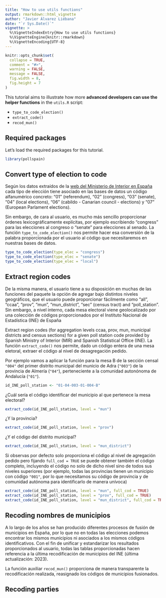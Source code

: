 ```yaml
---
title: "How to use utils functions"
output: rmarkdown::html_vignette
author: "Javier Álvarez Liébana"
date: "`r Sys.Date()`"
vignette: >
  %\VignetteIndexEntry{How to use utils functions}
  %\VignetteEngine{knitr::rmarkdown}
  %\VignetteEncoding{UTF-8}
---
```



```r
knitr::opts_chunk$set(
  collapse = TRUE,
  comment = "#>",
  warning = FALSE,
  message = FALSE,
  fig.width = 8,
  fig.height = 7
)
```


This tutorial aims to illustrate how more [**advanced developers can use the helper functions**]{.hl} in the `utils.R` script:

* `type_to_code_election()`
* `extract_code()`
* `recod_mun()`


## Required packages

Let's load the required packages for this tutorial.

```r
library(pollspain)
```

## Convert type of election to code

Según los datos extraídos de la [web del Ministerio de Interior en España]( https://infoelectoral.interior.gob.es/opencms/es/elecciones-celebradas/area-de-descargas/Spanish) cada tipo de elección tiene asociado en las bases de datos un código alfanumérico concreto: "01" (referendum), "02" (congress), "03" (senate), "04" (local elections), "06" (cabildo - Canarian council - elections) y "07" (European Parlament elections).

Sin embargo, de cara al usuario, es mucho más sencillo proporcionar órdenes lexicográficamente explícitas, por ejemplo escribiendo "congress" para las elecciones al congreso o "senate" para elecciones al senado. La función `type_to_code_election()` nos permite hacer esa conversión de la palabra proporcionada por el usuario al código que necesitaremos en nuestras bases de datos.

```r
type_to_code_election(type_elec = "congress")
type_to_code_election(type_elec = "senate")
type_to_code_election(type_elec = "local")
```



## Extract region codes

De la misma manera, el usuario tiene a su disposición en muchas de las funciones del paquete la opción de agregar bajo distintos niveles geográficos, que el usuario puede proporcionar fácilmente como "all", "ccaa", "prov", "mun", "mun_district", "sec" (census tract) and "poll_station". Sin embargo, a nivel interno, cada mesa electoral viene geolocalizado por una colección de códigos proporcionados por el Instituto Nacional de Estadística (INE) de España


Extract region codes (for aggregation levels ccaa, prov, mun, municipal districts and census sections) for a given poll station code provided by Spanish Ministry of Interior (MIR) and Spanish Statistical Office (INE). La función `extract_code()` nos permite, dado un código entera de una mesa eletoral, extraer el código al nivel de desagregación pedido. 

Por ejemplo vamos a aplicar la función para la mesa B de la sección censal `"004"` del primer distrito municipal del municio de Adra (`"003"`) de la provincia de Almería (`"04"`), perteneciente a la comunidad autonónoma de Andalucía (`"01"`).

```r
id_INE_poll_station <- "01-04-003-01-004-B"
```

¿Cuál sería el código identificar del municipio al que pertenece la mesa electoral?

```r
extract_code(id_INE_poll_station, level = "mun")
```

¿Y la provincia?

```r
extract_code(id_INE_poll_station, level = "prov")
```


¿Y el código del distrito municipal?

```r
extract_code(id_INE_poll_station, level = "mun_district")
```

Si observas por defecto solo proporciona el código al nivel de agregación pedido pero fijando `full_cod = TRUE` se puede obtener también el código completo, incluyendo el código no solo de dicho nivel sino de todos sus niveles superiores (por ejemplo, todas las provincias tienen un municipio con código `"001"`, por lo que necesitamos su código de provincia y de comunidad autónoma para identificarlo de manera unívoca)

```r
extract_code(id_INE_poll_station, level = "mun", full_cod = TRUE)
extract_code(id_INE_poll_station, level = "prov", full_cod = TRUE)
extract_code(id_INE_poll_station, level = "mun_district", full_cod = TRUE)
```

## Recoding nombres de municipios

A lo largo de los años se han producido diferentes procesos de fusión de municipios en España, por lo que no en todas las elecciones podemos encontrar los mismos municipios ni asociados a los mismos códigos identificativos. Con el fin de unificar y estandarizar los resultados proporcionados al usuario, todas las tablas proporcionadas hacen referencia a la última recodificación de municipios del INE (última actualización: 2023).

La función auxiliar `recod_mun()` proporciona de manera transparente la recodificación realizada, reasignado los códigos de municipios fusionados.

## Recoding parties
